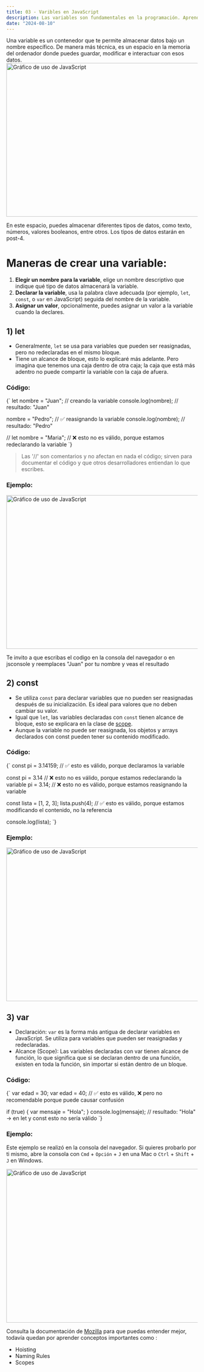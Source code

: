 ```yaml
---
title: 03 - Varibles en JavaScript
description: Las variables son fundamentales en la programación. Aprende qué son, cómo declararlas y para qué se utilizan, para que puedas manejarlas de manera eficiente en tus proyectos.
date: "2024-08-10"
---
```


Una variable es un contenedor que te permite almacenar datos bajo un nombre específico. De manera más técnica, es un espacio en la memoria del ordenador donde puedes guardar, modificar e interactuar con esos datos.
<Image src="/post-3/boxes.png" width="718" height="404" alt="Gráfico de uso de JavaScript" />

En este espacio, puedes almacenar diferentes tipos de datos, como texto, números, valores booleanos, entre otros. Los tipos de datos estarán en post-4.
# Maneras de crear una variable:

1. **Elegir un nombre para la variable**, elige un nombre descriptivo que indique qué tipo de datos almacenará la variable.
2. **Declarar la variable**, usa la palabra clave adecuada (por ejemplo, `let`, `const`, o `var` en JavaScript) seguida del nombre de la variable.
3. **Asignar un valor**, opcionalmente, puedes asignar un valor a la variable cuando la declares.

## 1) let

- Generalmente, `let` se usa para variables que pueden ser reasignadas, pero no redeclaradas en el mismo bloque.
- Tiene un alcance de bloque, esto lo explicaré más adelante. Pero imagina que tenemos una caja dentro de otra caja; la caja que está más adentro no puede compartir la variable con la caja de afuera.

### Código:

<CodeBlock language="javascript">
{` let nombre = "Juan";  // creando la variable
 console.log(nombre);  // resultado: "Juan"

 nombre = "Pedro";    // ✅ reasignando la variable
 console.log(nombre); // resultado: "Pedro"

 // let nombre = "Maria"; // ❌ esto no es válido, porque estamos redeclarando la variable
`}
</CodeBlock> 

> Las '//' son comentarios y no afectan en nada el código; sirven para documentar el código y que otros desarrolladores entiendan lo que escribes.

### Ejemplo:

<Image src="/post-3/let-code.png" width="718" height="404" alt="Gráfico de uso de JavaScript" />

Te invito a que escribas el codigo en la consola del navegador o en jsconsole y reemplaces "Juan" por tu nombre y veas el resultado

## 2) const

- Se utiliza `const` para declarar variables que no pueden ser reasignadas después de su inicialización. Es ideal para valores que no deben cambiar su valor.
- Igual que `let`, las variables declaradas con `const` tienen alcance de bloque, esto se explicara en la clase de [scope](scope).
- Aunque la variable no puede ser reasignada, los objetos y arrays declarados con const pueden tener su contenido modificado.

### Código:

<CodeBlock language="javascript">
{` const pi = 3.14159; // ✅ esto es válido, porque declaramos la variable
 
 const pi = 3.14 // ❌ esto no es válido, porque estamos redeclarando la variable
 pi = 3.14; // ❌ esto no es válido, porque estamos reasignando la variable

 const lista = [1, 2, 3];
 lista.push(4); // ✅ esto es válido, porque estamos modificando el contenido, no la referencia

 console.log(lista);
`}
</CodeBlock> 

### Ejemplo:

<Image src="/post-3/pi.png" width="718" height="404" alt="Gráfico de uso de JavaScript" />

## 3) var

- Declaración: `var` es la forma más antigua de declarar variables en JavaScript. Se utiliza para variables que pueden ser reasignadas y redeclaradas.
- Alcance (Scope): Las variables declaradas con var tienen alcance de función, lo que significa que si se declaran dentro de una función, existen en toda la función, sin importar si están dentro de un bloque.

### Código:

<CodeBlock language="javascript">
{` var edad = 30;
 var edad = 40; // ✅ esto es válido, ❌ pero no recomendable porque puede causar confusión

 if (true) {
   var mensaje = "Hola";
 }
 console.log(mensaje); // resultado: "Hola" -> en let y const esto no sería válido
`}
</CodeBlock> 

### Ejemplo:

Este ejemplo se realizó en la consola del navegador. Si quieres probarlo por ti mismo, abre la consola con `Cmd` + `Opción` + `J` en una Mac o `Ctrl` + `Shift` + `J` en Windows.

<Image src="/post-3/var.png" width="718" height="404" alt="Gráfico de uso de JavaScript" />

Consulta la documentación de [Mozilla]("https://developer.mozilla.org/es/docs/Web/JavaScript/Guide/Grammar_and_types")  para que puedas entender mejor, todavía quedan por aprender conceptos importantes como :

- Hoisting
- Naming Rules
- Scopes

